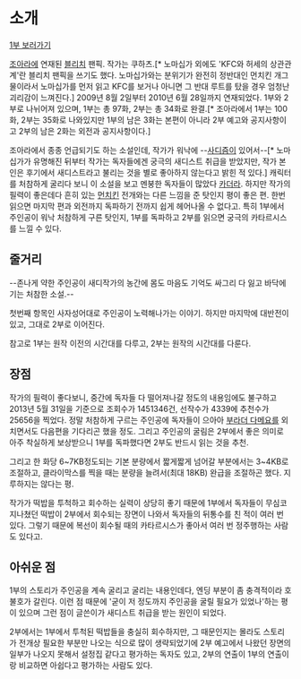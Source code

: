 = 소개 =
[http://www.joara.com/literature/view/book_intro.html?book_code=370968 1부 보러가기]

[[조아라]]에 연재된 [[블리치]] 팬픽. 작가는 쿠하츠.[* 노마십가 외에도 'KFC와 허세의 상관관계'란 블리치 팬픽을 쓰기도 했다. 노마십가와는 분위기가 완전히 정반대인 먼치킨 개그물이라서 노마십가를 먼저 읽고 KFC를 보거나 아니면 그 반대 루트를 탔을 경우 엄청난 괴리감이 느껴진다.] 2009년 8월 2일부터 2010년 6월 28일까지 연재되었다. 1부와 2부로 나뉘어져 있으며, 1부는 총 97화, 2부는 총 34화로 완결.[* 조아라에서 1부는 100화, 2부는 35화로 나와있지만 1부의 남은 3화는 본편이 아니라 2부 예고와 공지사항이고 2부의 남은 2화는 외전과 공지사항이다.]

조아라에서 종종 언급되기도 하는 소설인데, 작가가 워낙에 --[[사디즘]]이 있어서--[* 노마십가가 유명해진 뒤부터 작가는 독자들에겐 궁극의 새디스트 취급을 받았지만, 작가 본인은 후기에서 새디스트라고 불리는 것을 별로 좋아하지 않는다고 밝힌 적 있다.] 캐릭터를 처참하게 굴리다 보니 이 소설을 보고 멘붕한 독자들이 많았다 [[카더라]]. 하지만 작가의 필력이 좋은데다 흔히 있는 [[먼치킨]] 전개와는 다른 느낌을 준 탓인지 평이 좋은 편. 한번 읽으면 마지막 편과 외전까지 독파하기 전까지 쉽게 헤어나올 수 없다고. 특히 1부에서 주인공이 워낙 처참하게 구른 탓인지, 1부를 독파하고 2부를 읽으면 궁극의 카타르시스를 느낄 수 있다.

== 줄거리 ==
--존나게 약한 주인공이 새디작가의 농간에 몸도 마음도 기억도 싸그리 다 잃고 바닥에 기는 처참한 소설.--

첫번째 항목인 사자성어대로 주인공이 노력해나가는 이야기. 하지만 마지막에 대반전이 있고, 그대로 2부로 이어진다.

참고로 1부는 원작 이전의 시간대를 다루고, 2부는 원작의 시간대를 다룬다.

== 장점 ==
작가의 필력이 좋다보니, 중간에 독자들 다 떨어져나갈 정도의 내용임에도 불구하고 2013년 5월 31일을 기준으로 조회수가 1451346건, 선작수가 4339에 추천수가 25656을 찍었다. 정말 처참하게 구르는 주인공에 독자들이 으아아 [[부라더 다메요]]를 외치면서도 다음편을 기다리곤 했을 정도. 그리고 주인공의 굴림은 2부에서 좋은 의미로 아주 착실하게 보상받으니 1부를 독파했다면 2부도 반드시 읽는 것을 추천.

그리고 한 화당 6~7KB정도되는 기본 분량에서 짧게짧게 넘어갈 부분에서는 3~4KB로 조절하고, 클라이막스를 찍을 때는 분량을 늘려서(최대 18KB) 완급을 조절하곤 했다. 지루하지는 않다는 평.

작가가 떡밥을 투척하고 회수하는 실력이 상당히 좋기 때문에 1부에서 독자들이 무심코 지나쳤던 떡밥이 2부에서 회수되는 장면이 나와서 독자들의 뒤통수를 친 적이 여러 번 있다. 그렇기 때문에 복선이 회수될 때의 카타르시스가 좋아서 여러 번 정주행하는 사람도 있다고.

== 아쉬운 점 ==
1부의 스토리가 주인공을 계속 굴리고 굴리는 내용인데다, 엔딩 부분이 좀 충격적이라 호불호가 갈린다. 이런 점 때문에 '굳이 저 정도까지 주인공을 굴릴 필요가 있었나'하는 평이 있으며 그런 점이 글쓴이가 새디스트 취급을 받는 원인이 되었다. 

2부에서는 1부에서 투척된 떡밥들을 충실히 회수하지만, 그 때문인지는 몰라도 스토리가 전개상 필요한 부분만 나오는 식으로 많이 생략되었기에 2부 예고에서 나왔던 장면의 일부가 나오지 못해서 설정집 같다고 평가하는 독자도 있고, 2부의 연출이 1부의 연출이랑 비교하면 아쉽다고 평가하는 사람도 있다.
